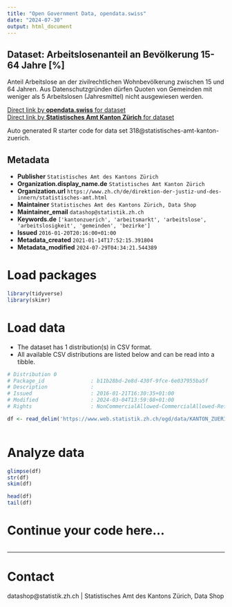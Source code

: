 ```yaml
---
title: "Open Government Data, opendata.swiss"
date: "2024-07-30"
output: html_document
---
```


## Dataset: Arbeitslosenanteil an Bevölkerung 15-64 Jahre [%]

Anteil Arbeitslose an der zivilrechtlichen Wohnbevölkerung zwischen 15 und 64 Jahren. Aus Datenschutzgründen dürfen Quoten von Gemeinden mit weniger als 5 Arbeitslosen (Jahresmittel) nicht ausgewiesen werden.

[Direct link by **opendata.swiss** for dataset](https://opendata.swiss/de/dataset/arbeitslosenanteil-an-bevolkerung-15-64-jahre)<br>
[Direct link by **Statistisches Amt Kanton Zürich** for dataset](https://www.zh.ch/de/politik-staat/gemeinden/gemeindeportraet.html)

Auto generated R starter code for data set 318@statistisches-amt-kanton-zuerich.

## Metadata

- **Publisher** `Statistisches Amt des Kantons Zürich`
- **Organization.display_name.de** `Statistisches Amt Kanton Zürich`
- **Organization.url** `https://www.zh.ch/de/direktion-der-justiz-und-des-innern/statistisches-amt.html`
- **Maintainer** `Statistisches Amt des Kantons Zürich, Data Shop`
- **Maintainer_email** `datashop@statistik.zh.ch`
- **Keywords.de** `['kantonzuerich', 'arbeitsmarkt', 'arbeitslose', 'arbeitslosigkeit', 'gemeinden', 'bezirke']`
- **Issued** `2016-01-20T20:16:00+01:00`
- **Metadata_created** `2021-01-14T17:52:15.391804`
- **Metadata_modified** `2024-07-29T04:34:21.544389`


# Load packages

```r

library(tidyverse)
library(skimr)

```

# Load data

-   The dataset has 1 distribution(s) in CSV format.
-   All available CSV distributions are listed below and can be read into a tibble.

```r

# Distribution 0
# Package_id               : b11b28bd-2e8d-430f-9fce-6e037955ba5f
# Description              : 
# Issued                   : 2016-01-21T16:30:35+01:00
# Modified                 : 2024-03-04T13:59:08+01:00
# Rights                   : NonCommercialAllowed-CommercialAllowed-ReferenceRequired

df <- read_delim('https://www.web.statistik.zh.ch/ogd/data/KANTON_ZUERICH_380.csv')



```

# Analyze data

```r

glimpse(df)
str(df)
skim(df)

head(df)
tail(df)

```

# Continue your code here...

```r

```

------------------------------------------------------------------------

# Contact

datashop@statistik.zh.ch | Statistisches Amt des Kantons Zürich, Data Shop
